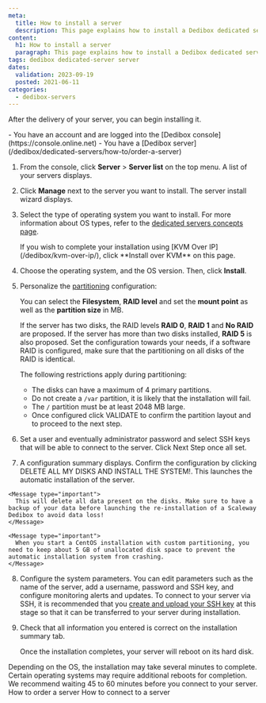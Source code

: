 ```yaml
---
meta:
  title: How to install a server 
  description: This page explains how to install a Dedibox dedicated server
content:
  h1: How to install a server 
  paragraph: This page explains how to install a Dedibox dedicated server
tags: dedibox dedicated-server server 
dates:
  validation: 2023-09-19
  posted: 2021-06-11
categories:
  - dedibox-servers
---
```


After the delivery of your server, you can begin installing it.

<Message type="requirement">
  - You have an account and are logged into the [Dedibox console](https://console.online.net)
  - You have a [Dedibox server](/dedibox/dedicated-servers/how-to/order-a-server)
</Message>

1. From the console, click **Server** > **Server list** on the top menu. A list of your servers displays.
2. Click **Manage** next to the server you want to install. The server install wizard displays.
3. Select the type of operating system you want to install. 
    <Message type="tip">
      For more information about OS types, refer to the [dedicated servers concepts page](/dedibox/dedicated-servers/concepts/#os-type).
    </Message>

    <Message type="note">
      If you wish to complete your installation using [KVM Over IP](/dedibox/kvm-over-ip/), click **Install over KVM** on this page.
    </Message>
4. Choose the operating system, and the OS version. Then, click **Install**. 
5. Personalize the [partitioning](/dedibox/dedicated-servers/concepts/#partioning) configuration:

    You can select the **Filesystem**, **RAID level** and set the **mount point** as well as the **partition size** in MB.

    If the server has two disks, the RAID levels **RAID 0**, **RAID 1** and **No RAID** are proposed. If the server has more than two disks installed, **RAID 5** is also proposed. Set the configuration towards your needs, if a software RAID is configured, make sure that the partitioning on all disks of the RAID is identical.

    The following restrictions apply during partitioning:
      - The disks can have a maximum of 4 primary partitions.
      - Do not create a `/var` partition, it is likely that the installation will fail.
      - The `/` partition must be at least 2048 MB large.
      - Once configured click VALIDATE to confirm the partition layout and to proceed to the next step.

  6. Set a user and eventually administrator password and select SSH keys that will be able to connect to the server. Click Next Step once all set.

  7. A configuration summary displays. Confirm the configuration by clicking DELETE ALL MY DISKS AND INSTALL THE SYSTEM!. This launches the automatic installation of the server.

    <Message type="important">
      This will delete all data present on the disks. Make sure to have a backup of your data before launching the re-installation of a Scaleway Dedibox to avoid data loss!
    </Message>

    <Message type="important">
      When you start a CentOS installation with custom partitioning, you need to keep about 5 GB of unallocated disk space to prevent the automatic installation system from crashing.
    </Message>
8. Configure the system parameters. You can edit parameters such as the name of the server, add a username, password and SSH key, and configure monitoring alerts and updates.
    <Message type="note">
      To connect to your server via SSH, it is recommended that you [create and upload your SSH key](/dedibox-console/account/how-to/upload-an-ssh-key/) at this stage so that it can be transferred to your server during installation.
    </Message>
9. Check that all information you entered is correct on the installation summary tab.

    Once the installation completes, your server will reboot on its hard disk.

<Message type="note">
  Depending on the OS, the installation may take several minutes to complete. Certain operating systems may require additional reboots for completion. We recommend waiting 45 to 60 minutes before you connect to your server.
</Message>


<Navigation title="See Also">
  <PreviousButton to="/dedibox/dedicated-servers/how-to/order-a-server/">How to order a server</PreviousButton>
  <NextButton to="/dedibox/dedicated-servers/how-to/connect-to-server/">How to connect to a server</NextButton>
</Navigation>

